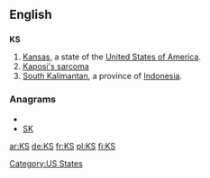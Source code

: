 {{also|ks|k's|K's}}
==English==

==={{abbreviation}}===
'''KS'''

# [[Kansas]], a state of the [[United States of America]].
# [[w:Kaposi's sarcoma|Kaposi's sarcoma]]
# [[South Kalimantan]], a province of [[Indonesia]].

===Anagrams===
* {{alphagram|ks}}
* [[SK#English|SK]]


[[Category:US States]]

[[ar:KS]]
[[de:KS]]
[[fr:KS]]
[[pl:KS]]
[[fi:KS]]